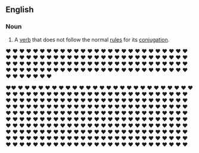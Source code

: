 ==English==

===Noun===
{{wikipedia}}
{{en-noun|sg=[[irregular]] [[verb]]}}
# A [[verb]] that does not follow the normal [[rule]]s for its [[conjugation]].

&hearts;
&hearts;
&hearts;
&hearts;
&hearts;
&hearts;
&hearts;
&hearts;
&hearts;
&hearts;
&hearts;
&hearts;
&hearts;
&hearts;
&hearts;
&hearts;
&hearts;
&hearts;
&hearts;
&hearts;
&hearts;
&hearts;
&hearts;
&hearts;
&hearts;
&hearts;
&hearts;
&hearts;
&hearts;
&hearts;
&hearts;
&hearts;
&hearts;
&hearts;
&hearts;
&hearts;
&hearts;
&hearts;
&hearts;
&hearts;
&hearts;
&hearts;
&hearts;
&hearts;
&hearts;
&hearts;
&hearts;
&hearts;
&hearts;
&hearts;
&hearts;
&hearts;
&hearts;
&hearts;
&hearts;
&hearts;
&hearts;
&hearts;
&hearts;
&hearts;
&hearts;
&hearts;
&hearts;
&hearts;
&hearts;
&hearts;
&hearts;
&hearts;
&hearts;
&hearts;
&hearts;
&hearts;
&hearts;
&hearts;
&hearts;
&hearts;
&hearts;
&hearts;
&hearts;
&hearts;
&hearts;
&hearts;
&hearts;
&hearts;
&hearts;
&hearts;
&hearts;
&hearts;
&hearts;
&hearts;
&hearts;
&hearts;
&hearts;
&hearts;
&hearts;
&hearts;
&hearts;
&hearts;
&hearts;
&hearts;
&hearts;
&hearts;
&hearts;
&hearts;
&hearts;
&hearts;
&hearts;
&hearts;
&hearts;
&hearts;
&hearts;
&hearts;
&hearts;
&hearts;
&hearts;


&hearts;&hearts;
&hearts;
&hearts;
&hearts;
&hearts;
&hearts;
&hearts;
&hearts;
&hearts;
&hearts;
&hearts;
&hearts;
&hearts;
&hearts;
&hearts;
&hearts;
&hearts;
&hearts;
&hearts;
&hearts;
&hearts;
&hearts;
&hearts;
&hearts;
&hearts;
&hearts;
&hearts;
&hearts;
&hearts;
&hearts;
&hearts;
&hearts;
&hearts;
&hearts;
&hearts;
&hearts;
&hearts;
&hearts;
&hearts;
&hearts;
&hearts;
&hearts;
&hearts;
&hearts;
&hearts;
&hearts;
&hearts;
&hearts;
&hearts;
&hearts;
&hearts;
&hearts;
&hearts;
&hearts;
&hearts;
&hearts;
&hearts;
&hearts;
&hearts;
&hearts;
&hearts;
&hearts;
&hearts;
&hearts;
&hearts;
&hearts;
&hearts;
&hearts;
&hearts;
&hearts;
&hearts;
&hearts;
&hearts;
&hearts;
&hearts;
&hearts;
&hearts;
&hearts;
&hearts;
&hearts;
&hearts;
&hearts;
&hearts;
&hearts;
&hearts;
&hearts;
&hearts;
&hearts;
&hearts;
&hearts;
&hearts;
&hearts;
&hearts;
&hearts;
&hearts;
&hearts;
&hearts;
&hearts;
&hearts;
&hearts;
&hearts;
&hearts;
&hearts;
&hearts;
&hearts;
&hearts;
&hearts;
&hearts;
&hearts;
&hearts;
&hearts;
&hearts;
&hearts;
&hearts;
&hearts;
&hearts;
&hearts;
&hearts;
&hearts;
&hearts;
&hearts;
&hearts;
&hearts;
&hearts;
&hearts;
&hearts;
&hearts;
&hearts;
&hearts;
&hearts;
&hearts;
&hearts;
&hearts;
&hearts;
&hearts;
&hearts;
&hearts;
&hearts;
&hearts;
&hearts;
&hearts;
&hearts;
&hearts;
&hearts;
&hearts;
&hearts;
&hearts;
&hearts;
&hearts;
&hearts;
&hearts;
&hearts;
&hearts;
&hearts;
&hearts;
&hearts;
&hearts;
&hearts;
&hearts;
&hearts;
&hearts;
&hearts;
&hearts;
&hearts;
&hearts;
&hearts;
&hearts;
&hearts;
&hearts;
&hearts;
&hearts;
&hearts;
&hearts;
&hearts;
&hearts;
&hearts;
&hearts;
&hearts;
&hearts;
&hearts;
&hearts;
&hearts;
&hearts;
&hearts;
&hearts;
&hearts;
&hearts;
&hearts;
&hearts;
&hearts;
&hearts;
&hearts;
&hearts;
&hearts;
&hearts;
&hearts;
&hearts;
&hearts;
&hearts;
&hearts;
&hearts;
&hearts;
&hearts;
&hearts;
&hearts;
&hearts;
&hearts;
&hearts;
&hearts;
&hearts;
&hearts;
&hearts;
&hearts;
&hearts;
&hearts;
&hearts;
&hearts;
&hearts;
&hearts;
&hearts;
&hearts;
&hearts;
&hearts;
&hearts;
&hearts;
&hearts;
&hearts;
&hearts;
&hearts;
&hearts;
&hearts;
&hearts;
&hearts;
&hearts;
&hearts;
&hearts;
&hearts;
&hearts;
&hearts;
&hearts;
&hearts;
&hearts;
&hearts;
&hearts;
&hearts;
&hearts;
&hearts;
&hearts;
&hearts;
&hearts;
&hearts;
&hearts;
&hearts;
&hearts;
&hearts;
&hearts;
&hearts;
&hearts;
&hearts;
&hearts;
&hearts;
&hearts;
&hearts;
&hearts;
&hearts;
&hearts;
&hearts;
&hearts;
&hearts;
&hearts;